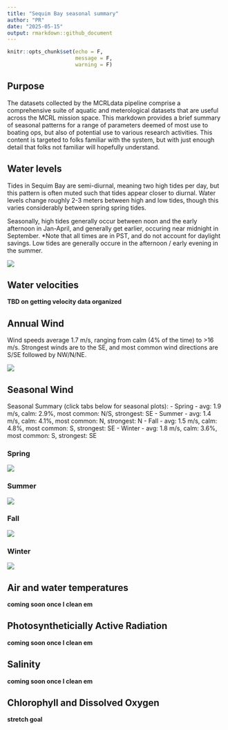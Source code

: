 ```yaml
---
title: "Sequim Bay seasonal summary"
author: "PR"
date: "2025-05-15"
output: rmarkdown::github_document
---
```


```r
knitr::opts_chunk$set(echo = F, 
                      message = F, 
                      warning = F)
```

## Purpose

The datasets collected by the MCRLdata pipeline comprise a comprehensive suite of aquatic and meterological datasets that are useful across the MCRL mission space. This markdown provides a brief summary of seasonal patterns for a range of parameters deemed of most use to boating ops, but also of potential use to various research activities. This content is targeted to folks familiar with the system, but with just enough detail that folks not familiar will hopefully understand.  


## Water levels

Tides in Sequim Bay are semi-diurnal, meaning two high tides per day, but this pattern is often muted such that tides appear closer to diurnal. Water levels change roughly 2-3 meters between high and low tides, though this varies considerably between spring spring tides.

Seasonally, high tides generally occur between noon and the early afternoon in Jan-April, and generally get earlier, occuring near midnight in September. *Note that all times are in PST, and do not account for daylight savings. Low tides are generally occure in the afternoon / early evening in the summer.

![](../figures/tidal_depth_by_month_and_tod.png)

## Water velocities

**TBD on getting velocity data organized**

## Annual Wind

Wind speeds average 1.7 m/s, ranging from calm (4% of the time) to >16 m/s. Strongest winds are to the SE, and most common wind directions are S/SE followed by NW/N/NE. 

![](../figures/wind_plots/annual.png)

## Seasonal Wind {.tabset}

Seasonal Summary (click tabs below for seasonal plots): 
  - Spring - avg: 1.9 m/s, calm: 2.9%, most common: N/S, strongest: SE
  - Summer - avg: 1.4 m/s, calm: 4.1%, most common: N, strongest: N
  - Fall - avg: 1.5 m/s, calm: 4.8%, most common: S, strongest: SE
  - Winter - avg: 1.8 m/s, calm: 3.6%, most common: S, strongest: SE


### Spring
![](../figures/wind_plots/spring.png)

### Summer
![](../figures/wind_plots/summer.png)

### Fall
![](../figures/wind_plots/fall.png)

### Winter
![](../figures/wind_plots/winter.png)


##

## Air and water temperatures

**coming soon once I clean em**


## Photosyntheticially Active Radiation

**coming soon once I clean em**


## Salinity

**coming soon once I clean em**


## Chlorophyll and Dissolved Oxygen 

**stretch goal**



